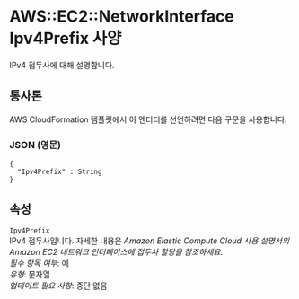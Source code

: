 # AWS::EC2::NetworkInterface Ipv4Prefix 사양

IPv4 접두사에 대해 설명합니다.

## 통사론

AWS CloudFormation 템플릿에서 이 엔터티를 선언하려면 다음 구문을 사용합니다.

### JSON (영문)

```
{
  "Ipv4Prefix" : String
}
```

## 속성

`Ipv4Prefix`  
IPv4 접두사입니다. 자세한 내용은 _Amazon Elastic Compute Cloud 사용 설명서의 Amazon EC2 네트워크 인터페이스에 접두사 할당을 참조하세요_.  
_필수 항목 여부_: 예  
_유형_: 문자열  
_업데이트 필요 사항_: 중단 없음
